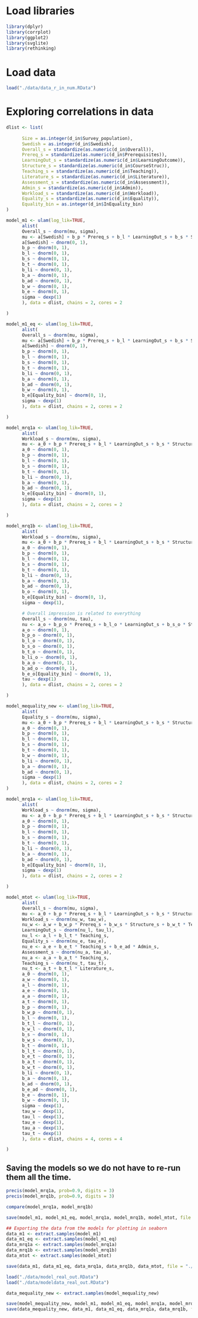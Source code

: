 # Load libraries
```r
library(dplyr)
library(corrplot)
library(ggplot2)
library(svglite)
library(rethinking)
```

# Load data
```r
load("./data/data_r_in_num.RData")
```

# Exploring correlations in data
```r
dlist <- list(
      
      Size = as.integer(d_in$Survey_population),
      Swedish = as.integer(d_in$Swedish),
      Overall_s = standardize(as.numeric(d_in$Overall)),
      Prereq_s = standardize(as.numeric(d_in$Prerequisites)),
      LearningOut_s = standardize(as.numeric(d_in$LearningOutcome)),
      Structure_s = standardize(as.numeric(d_in$CourseStruc)),
      Teaching_s = standardize(as.numeric(d_in$Teaching)),
      Literature_s = standardize(as.numeric(d_in$Literature)),
      Assessment_s = standardize(as.numeric(d_in$Assessment)),
      Admin_s = standardize(as.numeric(d_in$Admin)),
      Workload_s = standardize(as.numeric(d_in$Workload)),
      Equality_s = standardize(as.numeric(d_in$Equality)),
      Equality_bin = as.integer(d_in$InEquality_bin)
)
```

```r
model_m1 <- ulam(log_lik=TRUE,
      alist(
      Overall_s ~ dnorm(mu, sigma),
      mu <- a[Swedish] + b_p * Prereq_s + b_l * LearningOut_s + b_s * Structure_s + b_t * Teaching_s + b_li * Literature_s + b_a * Assessment_s + b_ad * Admin_s + b_w * Workload_s + b_e * Equality_s,
      a[Swedish] ~ dnorm(0, 1),
      b_p ~ dnorm(0, 1),
      b_l ~ dnorm(0, 1),
      b_s ~ dnorm(0, 1),
      b_t ~ dnorm(0, 1),
      b_li ~ dnorm(0, 1),
      b_a ~ dnorm(0, 1),
      b_ad ~ dnorm(0, 1),
      b_w ~ dnorm(0, 1),
      b_e ~ dnorm(0, 1),
      sigma ~ dexp(1)
      ), data = dlist, chains = 2, cores = 2

)
```

```r
model_m1_eq <- ulam(log_lik=TRUE,
      alist(
      Overall_s ~ dnorm(mu, sigma),
      mu <- a[Swedish] + b_p * Prereq_s + b_l * LearningOut_s + b_s * Structure_s + b_t * Teaching_s + b_li * Literature_s + b_a * Assessment_s + b_ad * Admin_s + b_w * Workload_s + b_e[Equality_bin],
      a[Swedish] ~ dnorm(0, 1),
      b_p ~ dnorm(0, 1),
      b_l ~ dnorm(0, 1),
      b_s ~ dnorm(0, 1),
      b_t ~ dnorm(0, 1),
      b_li ~ dnorm(0, 1),
      b_a ~ dnorm(0, 1),
      b_ad ~ dnorm(0, 1),
      b_w ~ dnorm(0, 1),
      b_e[Equality_bin] ~ dnorm(0, 1),
      sigma ~ dexp(1)
      ), data = dlist, chains = 2, cores = 2

)
```

```r
model_mrq1a <- ulam(log_lik=TRUE,
      alist(
      Workload_s ~ dnorm(mu, sigma),
      mu <- a_0 + b_p * Prereq_s + b_l * LearningOut_s + b_s * Structure_s + b_t * Teaching_s + b_li * Literature_s + b_a * Assessment_s + b_ad * Admin_s + b_e[Equality_bin],
      a_0 ~ dnorm(0, 1),
      b_p ~ dnorm(0, 1),
      b_l ~ dnorm(0, 1),
      b_s ~ dnorm(0, 1),
      b_t ~ dnorm(0, 1),
      b_li ~ dnorm(0, 1),
      b_a ~ dnorm(0, 1),
      b_ad ~ dnorm(0, 1),
      b_e[Equality_bin] ~ dnorm(0, 1),
      sigma ~ dexp(1)
      ), data = dlist, chains = 2, cores = 2

)
```

```r
model_mrq1b <- ulam(log_lik=TRUE,
      alist(
      Workload_s ~ dnorm(mu, sigma),
      mu <- a_0 + b_p * Prereq_s + b_l * LearningOut_s + b_s * Structure_s + b_t * Teaching_s + b_li * Literature_s + b_a * Assessment_s + b_ad * Admin_s + b_o * Overall_s + b_e[Equality_bin],
      a_0 ~ dnorm(0, 1),
      b_p ~ dnorm(0, 1),
      b_l ~ dnorm(0, 1),
      b_s ~ dnorm(0, 1),
      b_t ~ dnorm(0, 1),
      b_li ~ dnorm(0, 1),
      b_a ~ dnorm(0, 1),
      b_ad ~ dnorm(0, 1),
      b_o ~ dnorm(0, 1),
      b_e[Equality_bin] ~ dnorm(0, 1),
      sigma ~ dexp(1),

      # Overall impression is related to everything
      Overall_s ~ dnorm(nu, tau),
      nu <- a_o + b_p_o * Prereq_s + b_l_o * LearningOut_s + b_s_o * Structure_s + b_t_o * Teaching_s + b_li_o * Literature_s + b_a_o * Assessment_s + b_ad_o * Admin_s +  b_e_o[Equality_bin],
      a_o ~ dnorm(0, 1),
      b_p_o ~ dnorm(0, 1),
      b_l_o ~ dnorm(0, 1),
      b_s_o ~ dnorm(0, 1),
      b_t_o ~ dnorm(0, 1),
      b_li_o ~ dnorm(0, 1),
      b_a_o ~ dnorm(0, 1),
      b_ad_o ~ dnorm(0, 1),
      b_e_o[Equality_bin] ~ dnorm(0, 1),
      tau ~ dexp(1)
      ), data = dlist, chains = 2, cores = 2

)
```
```r
model_mequality_new <- ulam(log_lik=TRUE,
      alist(
      Equality_s ~ dnorm(mu, sigma),
      mu <- a_0 + b_p * Prereq_s + b_l * LearningOut_s + b_s * Structure_s + b_t * Teaching_s + b_w * Workload_s + b_li * Literature_s + b_a * Assessment_s + b_ad * Admin_s,
      a_0 ~ dnorm(0, 1),
      b_p ~ dnorm(0, 1),
      b_l ~ dnorm(0, 1),
      b_s ~ dnorm(0, 1),
      b_t ~ dnorm(0, 1),
      b_w ~ dnorm(0, 1),
      b_li ~ dnorm(0, 1),
      b_a ~ dnorm(0, 1),
      b_ad ~ dnorm(0, 1),
      sigma ~ dexp(1)
      ), data = dlist, chains = 2, cores = 2
)
```

```r
model_mrq1a <- ulam(log_lik=TRUE,
      alist(
      Workload_s ~ dnorm(mu, sigma),
      mu <- a_0 + b_p * Prereq_s + b_l * LearningOut_s + b_s * Structure_s + b_t * Teaching_s + b_li * Literature_s + b_a * Assessment_s + b_ad * Admin_s + b_e[Equality_bin],
      a_0 ~ dnorm(0, 1),
      b_p ~ dnorm(0, 1),
      b_l ~ dnorm(0, 1),
      b_s ~ dnorm(0, 1),
      b_t ~ dnorm(0, 1),
      b_li ~ dnorm(0, 1),
      b_a ~ dnorm(0, 1),
      b_ad ~ dnorm(0, 1),
      b_e[Equality_bin] ~ dnorm(0, 1),
      sigma ~ dexp(1)
      ), data = dlist, chains = 2, cores = 2

)
```

```r
model_mtot <- ulam(log_lik=TRUE,
      alist(
      Overall_s ~ dnorm(mu, sigma),
      mu <- a_0 + b_p * Prereq_s + b_l * LearningOut_s + b_s * Structure_s + b_t * Teaching_s + b_li * Literature_s + b_a * Assessment_s + b_ad * Admin_s + b_e * Equality_s + b_w * Workload_s,
      Workload_s ~ dnorm(nu_w, tau_w),
      nu_w <- a_w + b_w_p * Prereq_s + b_w_s * Structure_s + b_w_t * Teaching_s + b_w_l * LearningOut_s,
      LearningOut_s ~ dnorm(nu_l, tau_l),
      nu_l <- a_l + b_l_t * Teaching_s,
      Equality_s ~ dnorm(nu_e, tau_e),
      nu_e <- a_e + b_e_t * Teaching_s + b_e_ad * Admin_s,
      Assessment_s ~ dnorm(nu_a, tau_a),
      nu_a <- a_a + b_a_t * Teaching_s,
      Teaching_s ~ dnorm(nu_t, tau_t),
      nu_t <- a_t + b_t_l * Literature_s,
      a_0 ~ dnorm(0, 1),
      a_w ~ dnorm(0, 1),
      a_l ~ dnorm(0, 1),
      a_e ~ dnorm(0, 1),
      a_a ~ dnorm(0, 1),
      a_t ~ dnorm(0, 1),
      b_p ~ dnorm(0, 1),
      b_w_p ~ dnorm(0, 1),
      b_l ~ dnorm(0, 1),
      b_t_l ~ dnorm(0, 1),
      b_w_l ~ dnorm(0, 1),
      b_s ~ dnorm(0, 1),
      b_w_s ~ dnorm(0, 1),
      b_t ~ dnorm(0, 1),
      b_l_t ~ dnorm(0, 1),
      b_e_t ~ dnorm(0, 1),
      b_a_t ~ dnorm(0, 1),
      b_w_t ~ dnorm(0, 1),
      b_li ~ dnorm(0, 1),
      b_a ~ dnorm(0, 1),
      b_ad ~ dnorm(0, 1),
      b_e_ad ~ dnorm(0, 1),
      b_e ~ dnorm(0, 1),
      b_w ~ dnorm(0, 1), 
      sigma ~ dexp(1),
      tau_w ~ dexp(1),
      tau_l ~ dexp(1),
      tau_e ~ dexp(1),
      tau_a ~ dexp(1),
      tau_t ~ dexp(1)
      ), data = dlist, chains = 4, cores = 4

)
```
## Saving the models so we do not have to re-run them all the time.
```r
precis(model_mrq1a, prob=0.9, digits = 3)
precis(model_mrq1b, prob=0.9, digits = 3)

compare(model_mrq1a, model_mrq1b)

save(model_m1, model_m1_eq, model_mrq1a, model_mrq1b, model_mtot, file = "./data/model_real_out.RData")

## Exporting the data from the models for plotting in seaborn
data_m1 <- extract.samples(model_m1)
data_m1_eq <- extract.samples(model_m1_eq)
data_mrq1a <- extract.samples(model_mrq1a)
data_mrq1b <- extract.samples(model_mrq1b)
data_mtot <- extract.samples(model_mtot)

save(data_m1, data_m1_eq, data_mrq1a, data_mrq1b, data_mtot, file = "./data/modeldata_real_out.RData")
```


```r
load("./data/model_real_out.RData")
load("./data/modeldata_real_out.RData")

data_mequality_new <- extract.samples(model_mequality_new)

save(model_mequality_new, model_m1, model_m1_eq, model_mrq1a, model_mrq1b, file = "./data/model_real_out.RData")
save(data_mequality_new, data_m1, data_m1_eq, data_mrq1a, data_mrq1b, file = "./data/modeldata_real_out.RData")
```